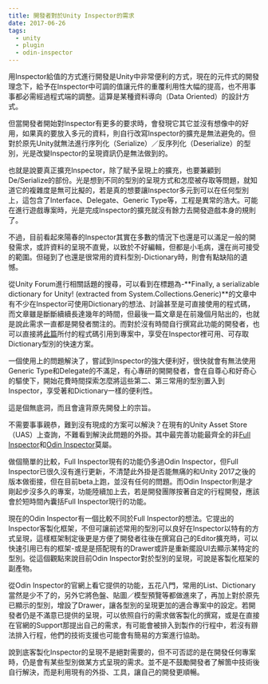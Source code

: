 ```yaml
---
title: 開發者對於Unity Inspector的需求
date: 2017-06-26
tags:
  - unity
  - plugin
  - odin-inspector
---
```


用Inspector給值的方式進行開發是Unity中非常便利的方式，現在的元件式的開發理念下，給予在Inspector中可調的值讓元件的重覆利用性大幅的提高，也不用事事都必需經過程式端的調整。這算是某種資料導向（Data Oriented）的設計方式。

但當開發者開始對Inspector有更多的要求時，會發現它其它並沒有想像中的好用，如果真的要放入多元的資料，則自行改寫Inspector的擴充是無法避免的。但對於原先Unity就無法進行序列化（Serialize）／反序列化（Deserialize）的型別，光是改變Inspector的呈現資訊仍是無法做到的。

也就是說要真正擴充Inspector，除了賦予呈現上的擴充，也要兼顧到De/Serialize的部份。光是想到不同的型別的呈現方式和怎麼被存取等問題，就知道它的複雜度是無可比擬的，若是真的想要讓Inspector多元到可以在任何型別上，這包含了Interface、Delegate、Generic Type等，工程是異常的浩大。可能在進行遊戲專案時，光是完成Inspector的擴充就沒有餘力去開發遊戲本身的規則了。

不過，目前看起來陽春的Inspector其實在多數的情況下也還是可以滿足一般的開發需求，或許資料的呈現不直覺，以致於不好編輯，但都是小毛病，還在尚可接受的範圍。但碰到了也還是很常用的資料型別-Dictionary時，則會有點缺陷的遺憾。

從Unity Forum進行相關話題的搜尋，可以看到在標題為-**Finally, a serializable dictionary for Unity! (extracted from System.Collections.Generic)**的文章中有不少在Inspector可使用Dictionary的想法、討論甚至是可直接使用的程式碼，而文章雖是斷斷續續長達幾年的時間，但最後一篇文章是在前幾個月貼出的，也就是說此需求一直都是開發者關注的。而對於沒有時間自行撰寫此功能的開發者，也可以直接將[此篇](https://forum.unity3d.com/threads/finally-a-serializable-dictionary-for-unity-extracted-from-system-collections-generic.335797/page-2#post-2989269)所付的程式碼引用到專案中，享受在Inspector裡可用、可存取Dictionary型別的快速方案。

一個使用上的問題解決了，嘗試到Inspector的強大便利好，很快就會有無法使用Generic Type和Delegate的不滿足，有心專研的開開發者，會在自尊心和好奇心的驅使下，開始花費時間探索怎麼將這些第二、第三常用的型別置入到Inspector，享受著和Dictionary一樣的便利性。

這是個無底洞，而且會違背原先開發上的宗旨。

不需要事事親恭，難到沒有現成的方案可以解決？在現有的Unity Asset Store（UAS）上查詢，不難看到解決此問題的外掛。其中最完善功能最齊全的非[Full Inspector](https://jacobdufault.github.io/fullinspector/)和[Odin Inspector](http://sirenix.net/odininspector)莫屬。

做個簡單的比較，Full Inspector現有的功能仍多過Odin Inspector，但Full Inspector已很久沒有進行更新，不清楚此外掛是否能無痛的和Unity 2017之後的版本做銜接，但在目前beta上跑，並沒有任何的問題。而Odin Inspector則是才剛起步沒多久的專案，功能陸續加上去，若是開發團隊按著自定的行程開發，應該會於短時間內囊括Full Inspector現行的功能。

現在的Odin Inspector有一個比較不同於Full Inspector的想法。它提出的Inspector客製化框架，不但可讓前述常用的型別可以良好在Inspector以特有的方式呈現，這樣框架制定後更是方便了開發者往後在撰寫自己的Editor擴充時，可以快速引用已有的框架-或是是搭配現有的Drawer或許是重新擺設UI去顯示某特定的型別。從這個觀點來說目前Odin Inspector對於型別的呈現，可說是客製化框架的副產物。

從Odin Inspector的官網上看它提供的功能，五花八門，常用的List、Dictionary當然是少不了的，另外它將色盤、貼圖／模型預覽等都做進來了，再加上對於原先已顯示的型別，增設了Drawer，讓各型別的呈現更加的適合專案中的設定。若開發者仍是不滿意已提供的呈現，可以依照自行的需求做客製化的撰寫，或是在直接在官網的Support那提出自己的需求，有可能會被排入到製作的行程中，若沒有辧法排入行程，他們的技術支援也可能會有簡易的方案進行協助。

說到底客製化Inspector的呈現不是絕對需要的，但不可否認的是在開發任何專案時，仍是會有某些型別做某方式呈現的需求。並不是不鼓勵開發者了解箇中技術後自行解決，而是利用現有的外掛、工具，讓自己的開發更順暢。